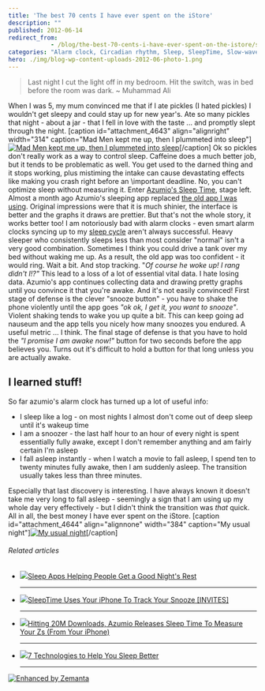 ```yaml
---
title: 'The best 70 cents I have ever spent on the iStore'
description: ""
published: 2012-06-14
redirect_from: 
            - /blog/the-best-70-cents-i-have-ever-spent-on-the-istore/swizec/4640
categories: "Alarm clock, Circadian rhythm, Sleep, SleepTime, Slow-wave sleep, Uncategorized"
hero: ./img/blog-wp-content-uploads-2012-06-photo-1.png
---
```

> Last night I cut the light off in my bedroom. Hit the switch, was in bed before the room was dark. ~ Muhammad Ali

When I was 5, my mum convinced me that if I ate pickles (I hated pickles) I wouldn&#x27;t get sleepy and could stay up for new year&#x27;s. Ate so many pickles that night - about a jar - that I fell in love with the taste ... and promptly slept through the night. \[caption id=&quot;attachment_4643&quot; align=&quot;alignright&quot; width=&quot;314&quot; caption=&quot;Mad Men kept me up, then I plummeted into sleep&quot;][![Mad Men kept me up, then I plummeted into sleep](http://swizec.com/blog/wp-content/uploads/2012/06/photo-1.png "Mad Men kept me up, then I plummeted into sleep")](./img/blog-wp-content-uploads-2012-06-photo-1.png)\[/caption] Ok so pickles don&#x27;t really work as a way to control sleep. Caffeine does a much better job, but it tends to be problematic as well. You get used to the darned thing and it stops working, plus mistiming the intake can cause devastating effects like making you crash right before an \\important deadline. No, you can&#x27;t optimize sleep without measuring it. Enter [Azumio&#x27;s Sleep Time](http://itunes.apple.com/us/app/sleep-time-alarm-clock-sleep/id498360026?mt=8), stage left. Almost a month ago Azumio&#x27;s sleeping app replaced [the old app I was using](http://swizec.com/blog/sleep-hacking/swizec/2851 "Sleep hacking"). Original impressions were that it is much shinier, the interface is better and the graphs it draws are prettier. But that&#x27;s not the whole story, it works better too! I am notoriously bad with alarm clocks - even smart alarm clocks syncing up to my [sleep cycle](http://en.wikipedia.org/wiki/Circadian_rhythm "Circadian rhythm") aren&#x27;t always successful. Heavy sleeper who consistently sleeps less than most consider &quot;normal&quot; isn&#x27;t a very good combination. Sometimes I think you could drive a tank over my bed without waking me up. As a result, the old app was too confident - it would ring. Wait a bit. And stop tracking. &quot;_Of course he woke up! I rang didn&#x27;t I!?&quot;_ This lead to a loss of a lot of essential vital data. I hate losing data. Azumio&#x27;s app continues collecting data and drawing pretty graphs until you convince it that you&#x27;re awake. And it&#x27;s not easily convinced! First stage of defense is the clever &quot;snooze button&quot; - you have to shake the phone violently until the app goes _&quot;ok ok, I get it, you want to snooze&quot;_. Violent shaking tends to wake you up quite a bit. This can keep going ad nauseum and the app tells you nicely how many snoozes you endured. A useful metric ... I think. The final stage of defense is that you have to hold the _&quot;I promise I am awake now!&quot;_ button for two seconds before the app believes you. Turns out it&#x27;s difficult to hold a button for that long unless you are actually awake.

## I learned stuff!

So far azumio&#x27;s alarm clock has turned up a lot of useful info:

- I sleep like a log - on most nights I almost don&#x27;t come out of deep sleep until it&#x27;s wakeup time
- I am a snoozer - the last half hour to an hour of every night is spent essentially fully awake, except I don&#x27;t remember anything and am fairly certain I&#x27;m asleep
- I fall asleep instantly - when I watch a movie to fall asleep, I spend ten to twenty minutes fully awake, then I am suddenly asleep. The transition usually takes less than three minutes.

Especially that last discovery is interesting. I have always known it doesn&#x27;t take me very long to fall asleep - seemingly a sign that I am using up my whole day very effectively - but I didn&#x27;t think the transition was _that_ quick. All in all, the best money I have ever spent on the iStore. \[caption id=&quot;attachment_4644&quot; align=&quot;alignnone&quot; width=&quot;384&quot; caption=&quot;My usual night&quot;][![My usual night](http://swizec.com/blog/wp-content/uploads/2012/06/photo.png "My usual night")](./img/blog-wp-content-uploads-2012-06-photo.png)\[/caption]

###### Related articles

- [![](http://i.zemanta.com/87142251_80_80.jpg)](http://betakit.com/2012/05/03/sleep-apps-helping-people-get-a-good-nights-rest)[Sleep Apps Helping People Get a Good Night&#x27;s Rest](http://betakit.com/2012/05/03/sleep-apps-helping-people-get-a-good-nights-rest)

  * * *

- [![](http://i.zemanta.com/82160843_80_80.jpg)](http://mashable.com/2012/03/28/sleeptime-app/)[SleepTime Uses Your iPhone To Track Your Snooze \[INVITES\]](http://mashable.com/2012/03/28/sleeptime-app/)

  * * *

- [![](http://i.zemanta.com/82208557_80_80.jpg)](http://techcrunch.com/2012/03/28/azumio-sleep-time/)[Hitting 20M Downloads, Azumio Releases Sleep Time To Measure Your Zs (From Your iPhone)](http://techcrunch.com/2012/03/28/azumio-sleep-time/)

  * * *

- [![](http://i.zemanta.com/88585834_80_80.jpg)](http://bigthink.com/ideas/7-technologies-to-help-you-sleep)[7 Technologies to Help You Sleep Better](http://bigthink.com/ideas/7-technologies-to-help-you-sleep)

  * * *

[![Enhanced by Zemanta](http://img.zemanta.com/zemified_e.png?x-id=c8946200-2ef5-4834-84a5-fd3481441fdb)](http://www.zemanta.com/?px "Enhanced by Zemanta")